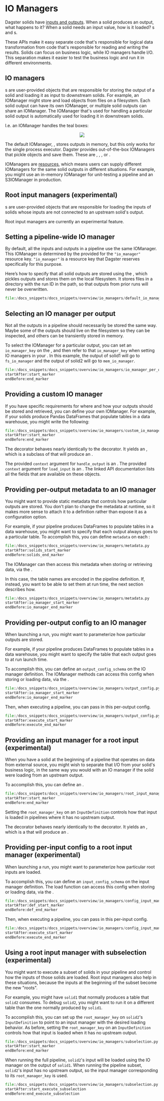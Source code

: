 
<DynamicMetaTags
  title="IO Managers | Dagster"
  description="IO Managers determine how to write handle solid outputs and load solid inputs."
/>

# IO Managers

Dagster solids have [inputs and outputs](/overview/solids-pipelines/solids#solid-inputs-and-outputs).  When a solid produces an output, what happens to it?  When a solid needs an input value, how is it loaded?  <PyObject module="dagster" object="IOManager" />s and <PyObject module="dagster" object="RootInputManager" />s.

These APIs make it easy separate code that's responsible for logical data transformation from code that's responsible for reading and writing the results.  Solids can focus on business logic, while IO managers handle I/O.  This separation makes it easier to test the business logic and run it in different environments.

## IO managers

<PyObject module="dagster" object="IOManager" />s are user-provided objects that are responsible for storing the output of a solid and loading it as input to downstream solids.  For example, an IOManager might store and load objects from files on a filesystem.  Each solid output can have its own IOManager, or multiple solid outputs can share an IOManager. The IOManager that's used for handling a particular solid output is automatically used for loading it in downstream solids.

<p/>

I.e. an IOManager handles the teal boxes:

<p align="center">
  <img src="/assets/images/overview/io-managers/io-managers.png" />
</p>

The default IOManager, <PyObject module="dagster" object="mem_io_manager" />, stores outputs in memory, but this only works for the single process executor.  Dagster provides out-of-the-box IOManagers that pickle objects and save them. These are <PyObject module="dagster" object="fs_io_manager"/>, <PyObject module="dagster_aws.s3" object="s3_io_manager"/>, <PyObject module="dagster_azure.adls2" object="adls2_io_manager"/>, or <PyObject module="dagster_gcp.gcs" object="gcs_io_manager"/>.

IOManagers are [resources](/overview/modes-resources-presets/modes-resources), which means users can supply different IOManagers for the same solid outputs in different situations.  For example, you might use an in-memory IOManager for unit-testing a pipeline and an S3IOManager in production.

## Root input managers (experimental)

<PyObject module="dagster" object="RootInputManagers" />s are user-provided objects that are responsible for loading the inputs of solids whose inputs are not connected to an upstream solid's output.

Root input managers are currently an experimental feature.

## Setting a pipeline-wide IO manager

By default, all the inputs and outputs in a pipeline use the same IOManager.  This IOManager is determined by the <PyObject module="dagster" object="ResourceDefinition" /> provided for the `"io_manager"` resource key.  `"io_manager"` is a resource key that Dagster reserves specifically for this purpose.

Here’s how to specify that all solid outputs are stored using the <PyObject module="dagster" object="fs_io_manager" />, which pickles outputs and stores them on the local filesystem.  It stores files in a directory with the run ID in the path, so that outputs from prior runs will never be overwritten.

```python literalinclude caption=default_io_manager.py
file:/docs_snippets/docs_snippets/overview/io_managers/default_io_manager.py
```

## Selecting an IO manager per output

Not all the outputs in a pipeline should necessarily be stored the same way.  Maybe some of the outputs should live on the filesystem so they can be inspected, and others can be transiently stored in memory.

To select the IOManager for a particular output, you can set an `io_manager_key` on the <PyObject module="dagster" object="OutputDefinition" />, and then refer to that `io_manager_key` when setting IO managers in your <PyObject module="dagster" object="ModeDefinition" />.  In this example, the output of solid1 will go to `fs_io_manager` and the output of solid2 will go to `mem_io_manager`.

```python literalinclude caption=io_manager_per_output.py
file:/docs_snippets/docs_snippets/overview/io_managers/io_manager_per_output.py
startAfter:start_marker
endBefore:end_marker
```

## Providing a custom IO manager

If you have specific requirements for where and how your outputs should be stored and retrieved, you can define your own IOManager.  For example, if your solids produce Pandas DataFrames that populate tables in a data warehouse, you might write the following:

```python literalinclude caption=custom_io_manager.py
file:/docs_snippets/docs_snippets/overview/io_managers/custom_io_manager.py
startAfter:start_marker
endBefore:end_marker
```

The <PyObject module="dagster" object="io_manager" /> decorator behaves nearly identically to the <PyObject module="dagster" object="resource" /> decorator.  It yields an <PyObject module="dagster" object="IOManagerDefinition" />, which is a subclass of <PyObject module="dagster" object="ResourceDefinition" /> that will produce an <PyObject module="dagster" object="IOManager" />.

The provided `context` argument for `handle_output` is an <PyObject module="dagster" object="OutputContext" />.  The provided `context` argument for `load_input` is an <PyObject module="dagster" object="InputContext" />.  The linked API documentation lists all the fields that are available on these objects.


## Providing per-output metadata to an IO manager

You might want to provide static metadata that controls how particular outputs are stored.  You don't plan to change the metadata at runtime, so it makes more sense to attach it to a definition rather than expose it as a configuration option.

For example, if your pipeline produces DataFrames to populate tables in a data warehouse, you might want to specify that each output always goes to a particular table.  To accomplish this, you can define `metadata` on each <PyObject module="dagster" object="OutputDefinition" />:

```python literalinclude caption=metadata.py
file:/docs_snippets/docs_snippets/overview/io_managers/metadata.py
startAfter:solids_start_marker
endBefore:solids_end_marker
```

The IOManager can then access this metadata when storing or retrieving data, via the <PyObject module="dagster" object="OutputContext" />.

In this case, the table names are encoded in the pipeline definition.  If, instead, you want to be able to set them at run time, the next section describes how.

```python literalinclude caption=metadata.py
file:/docs_snippets/docs_snippets/overview/io_managers/metadata.py
startAfter:io_manager_start_marker
endBefore:io_manager_end_marker
```

## Providing per-output config to an IO manager

When launching a run, you might want to parameterize how particular outputs are stored.

For example, if your pipeline produces DataFrames to populate tables in a data warehouse, you might want to specify the table that each output goes to at run launch time.

To accomplish this, you can define an `output_config_schema` on the IO manager definition. The IOManager methods can access this config when storing or loading data, via the <PyObject module="dagster" object="OutputContext" />.

```python literalinclude caption=output_config.py
file:/docs_snippets/docs_snippets/overview/io_managers/output_config.py
startAfter:io_manager_start_marker
endBefore:io_manager_end_marker
```

Then, when executing a pipeline, you can pass in this per-output config.

```python literalinclude caption=output_config.py
file:/docs_snippets/docs_snippets/overview/io_managers/output_config.py
startAfter:execute_start_marker
endBefore:execute_end_marker
```

## Providing an input manager for a root input (experimental)

When you have a solid at the beginning of a pipeline that operates on data from external source, you might wish to separate that I/O from your solid's business logic, in the same way you would with an IO manager if the solid were loading from an upstream output.

To accomplish this, you can define an <PyObject module="dagster" object="RootInputManager" />.

```python literalinclude caption=root_input_manager.py
file:/docs_snippets/docs_snippets/overview/io_managers/root_input_manager.py
startAfter:start_marker
endBefore:end_marker
```

Setting the `root_manager_key` on an `InputDefinition` controls how that input is loaded in pipelines where it has no upstream output.

The <PyObject module="dagster" object="root_input_manager" /> decorator behaves nearly identically to the <PyObject module="dagster" object="resource" /> decorator.  It yields an <PyObject module="dagster" object="RootInputManagerDefinition" />, which is a <PyObject module="dagster" object="ResourceDefinition" /> that will produce an <PyObject module="dagster" object="RootInputManager" />.


## Providing per-input config to a root input manager (experimental)

When launching a run, you might want to parameterize how particular root inputs are loaded.

To accomplish this, you can define an `input_config_schema` on the input manager definition.  The load function can access this config when storing or loading data, via the <PyObject module="dagster" object="InputContext" />.

```python literalinclude caption=config_input_manager.py
file:/docs_snippets/docs_snippets/overview/io_managers/config_input_manager.py
startAfter:def_start_marker
endBefore:def_end_marker
```

Then, when executing a pipeline, you can pass in this per-input config.

```python literalinclude caption=config_input_manager.py
file:/docs_snippets/docs_snippets/overview/io_managers/config_input_manager.py
startAfter:execute_start_marker
endBefore:execute_end_marker
```

## Using a root input manager with subselection (experimental)

You might want to execute a subset of solids in your pipeline and control how the inputs of those solids are loaded.  Root input managers also help in these situations, because the inputs at the beginning of the subset become the new "roots".

For example, you might have `solid1` that normally produces a table that `solid2` consumes. To debug `solid2`, you might want to run it on a different table than the one normally produced by `solid1`.

To accomplish this, you can set up the `root_manager_key` on `solid2`'s `InputDefinition` to point to an input manager with the desired loading behavior.  As before, setting the `root_manager_key` on an `InputDefinition` controls how that input is loaded when it has no upstream output.


```python literalinclude caption=subselection.py
file:/docs_snippets/docs_snippets/overview/io_managers/subselection.py
startAfter:start_marker
endBefore:end_marker
```

When running the full pipeline, `solid2`'s input will be loaded using the IO manager on the output of `solid1`.  When running the pipeline subset, `solid2`'s input has no upstream output, so the input manager corresponding to its `root_manager_key` is used.

```python literalinclude caption=subselection.py
file:/docs_snippets/docs_snippets/overview/io_managers/subselection.py
startAfter:start_execute_subselection
endBefore:end_execute_subselection
```

